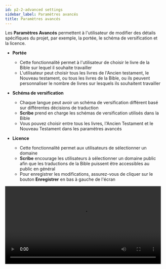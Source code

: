 ```yaml
---
id: p2-2-advanced settings
sidebar_label: Paramètres avancés
title: Paramètres avancés
---
```


Les **Paramètres Avancés** permettent à l'utilisateur de modifier des détails spécifiques du projet, par exemple, la portée, le schéma de versification et la licence.

- **Portée**

  - Cette fonctionnalité permet à l'utilisateur de choisir le livre de la Bible sur lequel il souhaite travailler
  - L'utilisateur peut choisir tous les livres de l'Ancien testament, le Nouveau testament, ou tous les livres de la Bible, ou ils peuvent personnaliser le nombre de livres sur lesquels ils souhaitent travailler

- **Schéma de versification**

  -  Chaque langue peut avoir un schéma de versification différent basé sur différentes décisions de traduction
  -  **Scribe** prend en charge les schémas de versification utilisés dans la Bible
  - Vous pouvez choisir entre tous les livres, l'Ancien Testament et le Nouveau Testament dans les paramètres avancés


- **Licence**

  -  Cette fonctionnalité permet aux utilisateurs de sélectionner un domaine
  -  **Scribe** encourage les utilisateurs à sélectionner un domaine public afin que les traductions de la Bible puissent être accessibles au public en général
  -  Pour enregistrer les modifications, assurez-vous de cliquer sur le bouton **Enregistrer** en bas à gauche de l'écran

<video controls src="/assets/advanced-settings.mov" width="100%" type="video/mov">